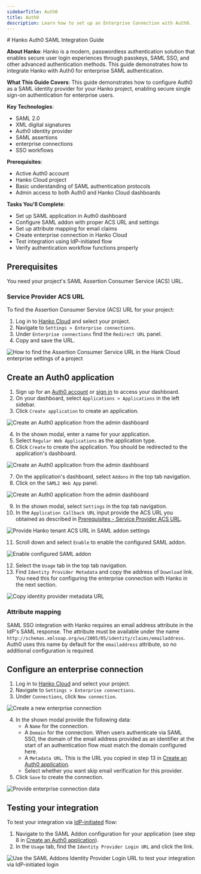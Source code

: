 ```yaml
---
sidebarTitle: Auth0
title: Auth0
description: Learn how to set up an Enterprise Connection with Auth0.
---
```


<div className="hidden">
# Hanko Auth0 SAML Integration Guide

**About Hanko**: Hanko is a modern, passwordless authentication solution that enables secure user login experiences through passkeys, SAML SSO, and other advanced authentication methods. This guide demonstrates how to integrate Hanko with Auth0 for enterprise SAML authentication.

**What This Guide Covers**: This guide demonstrates how to configure Auth0 as a SAML identity provider for your Hanko project, enabling secure single sign-on authentication for enterprise users.

**Key Technologies**:
- SAML 2.0
- XML digital signatures
- Auth0 identity provider
- SAML assertions
- enterprise connections
- SSO workflows

**Prerequisites**:
- Active Auth0 account
- Hanko Cloud project
- Basic understanding of SAML authentication protocols
- Admin access to both Auth0 and Hanko Cloud dashboards

**Tasks You'll Complete**: 
- Set up SAML application in Auth0 dashboard
- Configure SAML addon with proper ACS URL and settings
- Set up attribute mapping for email claims
- Create enterprise connection in Hanko Cloud
- Test integration using IdP-initiated flow
- Verify authentication workflow functions properly
</div>

## Prerequisites

You need your project's SAML Assertion Consumer Service (ACS) URL.

### Service Provider ACS URL

To find the Assertion Consumer Service (ACS) URL for your project:

1. Log in to [Hanko Cloud](https://cloud.hanko.io) and select your project.
2. Navigate to `Settings > Enterprise connections`.
3. Under `Enterprise connections` find the `Redirect URL` panel.
4. Copy and save the URL.

<Frame>
    <img
        src="/images/saml/hanko-console-acs-url.png"
        alt="How to find the Assertion Consumer Service URL in the Hank Cloud enterprise settings of a project"
        width={500}
        style={{ borderRadius: "0.5rem" }}
    />
</Frame>

## Create an Auth0 application

1. Sign up for an [Auth0 account](https://auth0.com/signup) or [sign in](https://manage.auth0.com/) to access your dashboard.
2. On your dashboard, select `Applications > Applications` in the left sidebar.
3. Click `Create application` to create an application.
<Frame>
   <img
       src="/images/saml/auth0/auth0-create-application.png"
       alt="Create an Auth0 application from the admin dashboard"
       width={500}
       style={{ borderRadius: "0.5rem" }}
   />
</Frame>

4. In the shown modal, enter a name for your application.
5. Select `Regular Web Applications` as the application type.
6. Click `Create` to create the application. You should be redirected to the application's dashboard.

<Frame>
    <img
        src="/images/saml/auth0/auth0-create-application-details.png"
        alt="Create an Auth0 application from the admin dashboard"
        width={500}
        style={{ borderRadius: "0.5rem" }}
    />
</Frame>

7. On the application's dashboard, select `Addons` in the top tab navigation.
8. Click on the `SAML2 Web App` panel.

<Frame>
    <img
        src="/images/saml/auth0/auth0-configure-application-saml-addon.png"
        alt="Create an Auth0 application from the admin dashboard"
        width={500}
        style={{ borderRadius: "0.5rem" }}
    />
</Frame>

9. In the shown modal, select `Settings` in the top tab navigation.
10. In the `Application Callback URL` input provide the ACS URL you obtained as described in
[Prerequisites - Service Provider ACS URL](#service-provider-acs-url).

<Frame>
    <img
        src="/images/saml/auth0/auth0-configure-application-saml-addon-acs.png"
        alt="Provide Hanko tenant ACS URL in SAML addon settings"
        width={500}
        style={{ borderRadius: "0.5rem" }}
    />
</Frame>

11. Scroll down and select `Enable` to enable the configured SAML addon.

<Frame>
    <img
        src="/images/saml/auth0/auth0-configure-application-saml-addon-enable.png"
        alt="Enable configured SAML addon"
        width={500}
        style={{ borderRadius: "0.5rem" }}
    />
</Frame>

12. Select the `Usage` tab in the top tab navigation.
13. Find `Identity Provider Metadata` and copy the address of `Download` link. You need this for configuring the
enterprise connection with Hanko in the next section.

<Frame>
    <img
        src="/images/saml/auth0/auth0-configure-application-saml-addon-metadata.png"
        alt="Copy identity provider metadata URL"
        width={500}
        style={{ borderRadius: "0.5rem" }}
    />
</Frame>



### Attribute mapping

SAML SSO integration with Hanko requires an email address attribute in the IdP's SAML response. The attribute must be available under the name `http://schemas.xmlsoap.org/ws/2005/05/identity/claims/emailaddress`. Auth0 uses this name by default for the `emailaddress` attribute, so no additional configuration is required.

## Configure an enterprise connection

1. Log in to [Hanko Cloud](https://cloud.hanko.io) and select your project.
2. Navigate to `Settings > Enterprise connections`.
3. Under `Connections`, click `New connection`.

<Frame>
    <img
        src="/images/saml/hanko-console-new-saml-connection.png"
        alt="Create a new enterprise connection"
        width={500}
        style={{ borderRadius: "0.5rem" }}
    />
</Frame>

4. In the shown modal provide the following data:
    -  A `Name` for the connection.
    -  A `Domain` for the connection. When users authenticate via SAML SSO, the domain of the email
    address provided as an identifier at the start of an authentication flow must match the domain configured here.
    -  A `Metadata URL`. This is the URL you copied in step 13 in [Create an Auth0 application](#create-an-auth0-application).
    -  Select whether you want skip email verification for this provider.
5. Click `Save` to create the connection.

<Frame>
    <img
        src="/images/saml/hanko-console-new-saml-connection-data.png"
        alt="Provide enterprise connection data "
        width={500}
        style={{ borderRadius: "0.5rem" }}
    />
</Frame>

## Testing your integration

To test your integration via [IdP-initiated](/guides/authentication-methods/saml/introduction#identity-provider-initiated-sso) flow:

1. Navigate to the SAML Addon configuration for your application (see step 8 in [Create an Auth0 application](#create-an-auth0-application)).
2. In the `Usage` tab, find the `Identity Provider Login URL` and click the link.

<Frame>
    <img
        src="/images/saml/auth0/auth0-test-idp-initiated.png"
        alt="Use the SAML Addons Identity Provider Login URL to test your integration via IdP-initiated login"
        width={500}
        style={{ borderRadius: "0.5rem" }}
    />
</Frame>